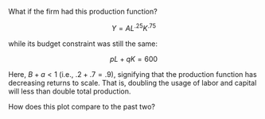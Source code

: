 What if the firm had this production function?

<center> $Y=AL^{.25}K^{.75}$ </center>

while its budget constraint was still the same:

<center> $pL + qK = 600$</center>

Here, $B+a<1$ (i.e., $.2 + .7 = .9$), signifying that the production function has decreasing returns to scale. That is, doubling the usage of labor and capital will less than double total production.

How does this plot compare to the past two?